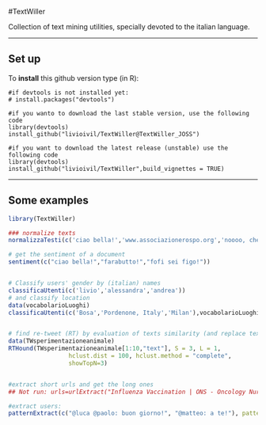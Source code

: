#TextWiller

Collection of text mining utilities, specially devoted to the italian language.

* * *

## Set up

To **install** this github version type (in R):

    #if devtools is not installed yet: 
    # install.packages("devtools") 
    
    #if you wanto to download the last stable version, use the following code
    library(devtools)
    install_github("livioivil/TextWiller@TextWiller_JOSS")
    
    #if you want to download the latest release (unstable) use the following code
    library(devtools)
    install_github("livioivil/TextWiller",build_vignettes = TRUE)


* * *

## Some examples


```r
library(TextWiller)

### normalize texts
normalizzaTesti(c('ciao bella!','www.associazionerospo.org','noooo, che grandeeeeee!!!!!','mitticooo', 'mai possibile?!?!'))

# get the sentiment of a document
sentiment(c("ciao bella!","farabutto!","fofi sei figo!"))


# Classify users' gender by (italian) names
classificaUtenti(c('livio','alessandra','andrea'))
# and classify location
data(vocabolarioLuoghi)
classificaUtenti(c('Bosa','Pordenone, Italy','Milan'),vocabolarioLuoghi)


# find re-tweet (RT) by evaluation of texts similarity (and replace texts so that they become equals):
data(TWsperimentazioneanimale)
RTHound(TWsperimentazioneanimale[1:10,"text"], S = 3, L = 1, 
                 hclust.dist = 100, hclust.method = "complete",
                 showTopN=3)


#extract short urls and get the long ones
## Not run: urls=urlExtract("Influenza Vaccination | ONS - Oncology Nursing Society http://t.co/924sRKGBU9 See All http://t.co/dbtPJRMl00")

#extract users:
patternExtract(c("@luca @paolo: buon giorno!", "@matteo: a te!"), pattern="@\\w+")
```

